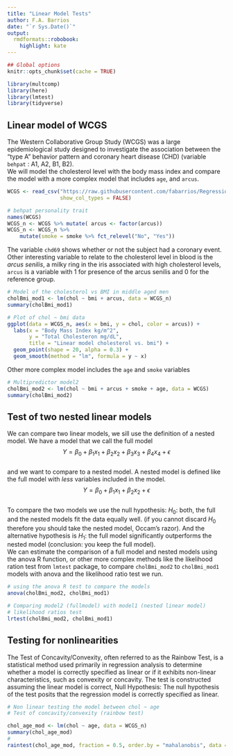 ```yaml
---
title: "Linear Model Tests"
author: F.A. Barrios
date: "`r Sys.Date()`"
output:
  rmdformats::robobook:
    highlight: kate
---
```


```r
## Global options
knitr::opts_chunk$set(cache = TRUE)
```


```r
library(multcomp)
library(here)
library(lmtest)
library(tidyverse)
```

## Linear model of WCGS  

The Western Collaborative Group Study (WCGS) was a large epidemiological study designed to investigate the association between the “type A” behavior pattern and coronary heart disease (CHD) (variable `behpat` : A1, A2, B1, B2).  
We will model the cholesterol level with the body mass index and compare the model with a more complex model that includes `age`, and `arcus`.  

```r
WCGS <- read_csv("https://raw.githubusercontent.com/fabarrios/Regression/master/DataRegressBook/Chap2/wcgs.csv",
                 show_col_types = FALSE)

# behpat personality trait
names(WCGS)
WCGS_n <- WCGS %>% mutate( arcus <- factor(arcus))
WCGS_n <- WCGS_n %>% 
    mutate(smoke = smoke %>% fct_relevel("No", "Yes"))
```

The variable `chd69` shows whether or not the subject had a coronary event.  Other interesting variable to relate to the cholesterol level in blood is the *arcus senilis*, a milky ring in the iris associated with high cholesterol levels, `arcus` is a variable with 1 for presence of the arcus senilis and 0 for the reference group.  

```r
# Model of the cholesterol vs BMI in middle aged men
cholBmi_mod1 <- lm(chol ~ bmi + arcus, data = WCGS_n)
summary(cholBmi_mod1)

# Plot of chol ~ bmi data
ggplot(data = WCGS_n, aes(x = bmi, y = chol, color = arcus)) + 
  labs(x = "Body Mass Index kg/m^2", 
       y = "Total Cholesteron mg/dL", 
       title = "Linear model cholesterol vs. bmi") + 
  geom_point(shape = 20, alpha = 0.3) + 
  geom_smooth(method = "lm", formula = y ~ x)

```

Other more complex model includes the `age` and `smoke` variables   

```r
# Multipredictor model2
cholBmi_mod2 <- lm(chol ~ bmi + arcus + smoke + age, data = WCGS)
summary(cholBmi_mod2)

```

## Test of two nested linear models  

We can compare two linear models, we sill use the definition of a nested model.  We have a model that we call the full model  
$$ Y = \beta_0 + \beta_1 x_1 + \beta_2 x_2 + \beta_3 x_3 + \beta_4 x_4 + \epsilon $$  
and we want to compare to a nested model.  A nested model is defined like the full model with *less* variables included in the model.  
$$ Y = \beta_0 + \beta_1 x_1 + \beta_2 x_2 + \epsilon $$  
To compare the two models we use the null hypothesis: $H_0$: both, the full and the nested models fit the data equally well. (if you cannot discard $H_0$ therefore you should
take the nested model, Occam's razor). And the alternative hypothesis is $H_1$: the full model significantly outperforms the nested model (conclusion: you keep the full model).  
We can estimate the comparison of a full model and nested models using the anova R function, or other more complex methods like the likelihood ration test from `lmtest` package, to compare `cholBmi_mod2` to `cholBmi_mod1` models with anova and the likelihood ratio test we run.  

```r
# using the anova R test to compare the models
anova(cholBmi_mod2, cholBmi_mod1)

# Comparing model2 (fullmodel) with model1 (nested linear model)
# likelihood ratios test
lrtest(cholBmi_mod2, cholBmi_mod1)

```

## Testing for nonlinearities  
The Test of Concavity/Convexity, often referred to as the Rainbow Test, is a statistical method used primarily in regression analysis to determine whether a model is correctly specified as linear or if it exhibits non-linear characteristics, such as convexity or concavity. The test is constructed assuming the linear model is correct, Null Hypothesis: The null hypothesis of the test posits that the regression model is correctly specified as linear.  

```r
# Non linear testing the model between chol ~ age 
# Test of concavity/convexity (rainbow test)

chol_age_mod <- lm(chol ~ age, data = WCGS_n)
summary(chol_age_mod)
# 
raintest(chol_age_mod, fraction = 0.5, order.by = "mahalanobis", data = WCGS_n)
```

